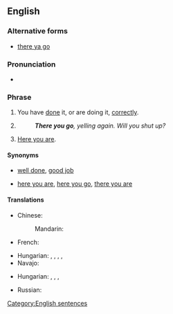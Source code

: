 ==English==

===Alternative forms===
* {{qualifier|more informal}} [[there ya go]]

===Pronunciation===
* {{audio|En-au-there you go.ogg|Audio (AU)|lang=en}}

===Phrase===
{{head|en|phrase}}

# {{lb|en|informal|idiomatic}} You have [[do]]ne it, or are doing it, [[correctly]].
# {{lb|en|informal|idiomatic}} {{non-gloss definition|Expressing [[exasperation]].}}
#: '''''There you go''', yelling again. Will you shut up?''
# {{lb|en|informal|idiomatic}} {{non-gloss definition|Used while [[give|giving]] someone something.}} [[here you are|Here you are]].

====Synonyms====
* {{sense|doing something correctly}} [[well done]], [[good job]]
* {{sense|when giving}} [[here you are]], [[here you go]], [[there you are]]

====Translations====
{{trans-top|you have done it, or are doing it, correctly}}
* Chinese:
*: Mandarin: {{t|cmn|做得好}}
* French: {{t+|fr|ça y est}}
{{trans-mid}}
* Hungarian: {{t|hu|ez az}}, {{t|hu|jól van}}, {{t|hu|ügyes vagy}}, {{t|hu|meg is van}}, {{t|hu|meg is vagyunk}}
* Navajo: {{t|nv|hóóhó yaʼ}}
{{trans-bottom}}

{{trans-top|expressing exasperation}}
* Hungarian: {{t|hu|na tessék}}, {{t+|hu|tessék}}, {{t+|hu|lám}}, {{t|hu|már megint}}
{{trans-mid}}
* Russian: {{t+|ru|ну вот|sc=Cyrl}}
{{trans-bottom}}

{{trans-see|here you are}}

[[Category:English sentences]]